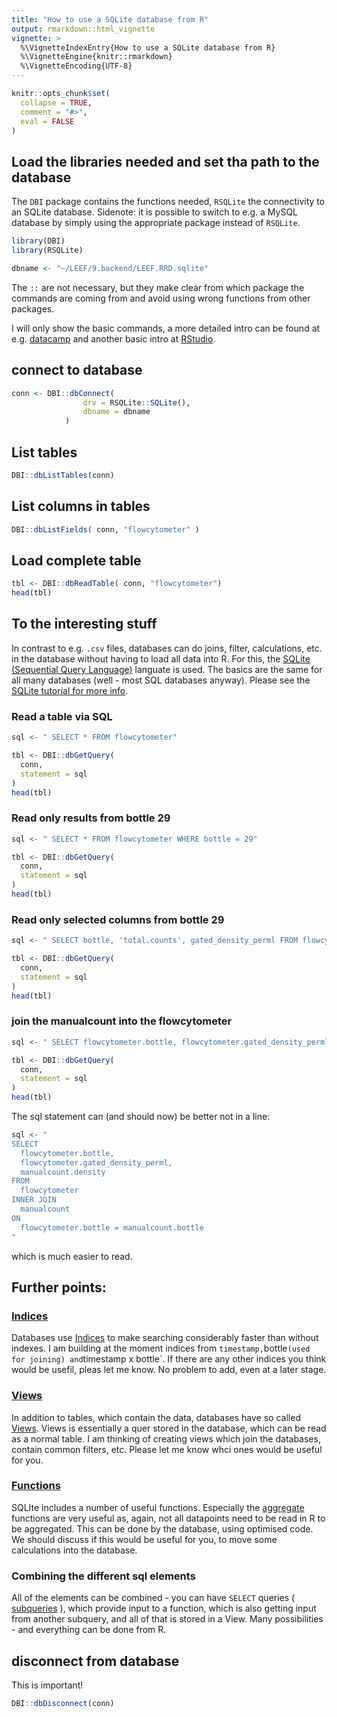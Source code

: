 ```yaml
---
title: "How to use a SQLite database from R"
output: rmarkdown::html_vignette
vignette: >
  %\VignetteIndexEntry{How to use a SQLite database from R}
  %\VignetteEngine{knitr::rmarkdown}
  %\VignetteEncoding{UTF-8}
---
```


```r
knitr::opts_chunk$set(
  collapse = TRUE,
  comment = "#>",
  eval = FALSE
)
```




## Load the libraries needed and set tha path to the database

The `DBI` package contains the functions needed, `RSQLite` the connectivity to an SQLite database. Sidenote: it is possible to switch to e.g. a MySQL database by simply using the appropriate package instead of `RSQLite`.

```r
library(DBI)
library(RSQLite)

dbname <- "~/LEEF/9.backend/LEEF.RRD.sqlite"  
```

The `::` are not necessary, but they make clear from which package the commands are
coming from and avoid using wrong functions from other packages.

I will only show the basic commands, a more detailed intro can be found at e.g. [datacamp](https://www.datacamp.com/community/tutorials/sqlite-in-r) and another basic intro at [RStudio](https://db.rstudio.com/databases/sqlite/).

## connect to database
```r
conn <- DBI::dbConnect(
	    		drv = RSQLite::SQLite(),
	    		dbname = dbname
	  		)
```
	  		
## List tables
```r
DBI::dbListTables(conn)
```
	
## List columns in tables
```r
DBI::dbListFields( conn, "flowcytometer" )
```

## Load complete table
```r
tbl <- DBI::dbReadTable( conn, "flowcytometer")
head(tbl)
```
	  		
## To the interesting stuff
In contrast to e.g. `.csv` files, databases can do joins, filter, calculations, etc. in the database without having to load all data into R. For this, the [SQLite (Sequential Query Language)](https://www.sqlitetutorial.net) languate is used. The basics are the same for all many databases (well - most SQL databases anyway). Please see the [SQLite tutorial for more info](https://www.sqlitetutorial.net).

### Read a table via SQL

```r
sql <- " SELECT * FROM flowcytometer"

tbl <- DBI::dbGetQuery(
  conn,
  statement = sql
)
head(tbl)
```

### Read only results from bottle 29

```r
sql <- " SELECT * FROM flowcytometer WHERE bottle = 29"

tbl <- DBI::dbGetQuery(
  conn,
  statement = sql
)
head(tbl)
```


### Read only selected columns from bottle 29

```r
sql <- " SELECT bottle, 'total.counts', gated_density_perml FROM flowcytometer WHERE bottle = 29"

tbl <- DBI::dbGetQuery(
  conn,
  statement = sql
)
head(tbl)
```


### join the manualcount into the flowcytometer

```r
sql <- " SELECT flowcytometer.bottle, flowcytometer.gated_density_perml, manualcount.density FROM flowcytometer INNER JOIN manualcount ON flowcytometer.bottle = manualcount.bottle"

tbl <- DBI::dbGetQuery(
  conn,
  statement = sql
)
head(tbl)
```

The sql statement can (and should now) be better not in a line:

```r
sql <- " 
SELECT 
  flowcytometer.bottle, 
  flowcytometer.gated_density_perml, 
  manualcount.density 
FROM 
  flowcytometer 
INNER JOIN 
  manualcount 
ON 
  flowcytometer.bottle = manualcount.bottle
"
```

which is much easier to read.

## Further points:

### [Indices](https://www.sqlitetutorial.net/sqlite-index/)
Databases use [Indices](https://www.sqlitetutorial.net/sqlite-index/) to make searching considerably faster than without indexes. I am building at
the moment indices from `timestamp, `bottle` (used for joining) and `timestamp x bottle`. If there are any other indices you think would be usefil, pleas let me know. No problem to add, even at a later stage.

### [Views](https://www.sqlitetutorial.net/sqlite-create-view/)
In addition to tables, which contain the data, databases have so called [Views](https://www.sqlitetutorial.net/sqlite-create-view/). Views is essentially a quer stored in the database, which can be read as a normal table. I am thinking of creating views which join the databases, contain common filters, etc. Please let me know whci ones would be useful for you.

### [Functions](https://www.sqlitetutorial.net/sqlite-functions/)
SQLIte includes a number of useful functions. Especially the [aggregate](https://www.sqlitetutorial.net/sqlite-aggregate-functions/) functions are very useful as, again, not all datapoints need to be read in R to be aggregated. This can be done by the database, using optimised code. We should discuss if this would be useful for you, to move some calculations into the database.


### Combining the different sql elements
All of the elements can be combined - you can have `SELECT` queries ( [subqueries](https://www.sqlitetutorial.net/sqlite-subquery/) ), which provide input to a function, which is also getting input from another subquery, and all of that is stored in a View. Many possibilities - and everything can be done from R.


## disconnect from database
This is important!

```r
DBI::dbDisconnect(conn)
```
